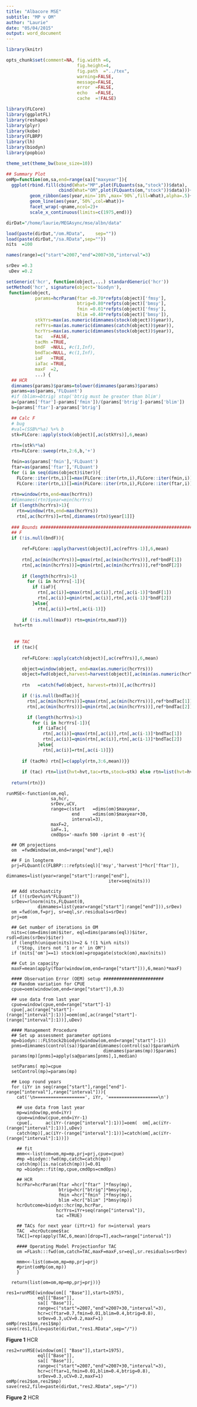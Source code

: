 ```yaml
---
title: "Albacore MSE"
subtitle: "MP v OM"
author: "Laurie"
date: "05/04/2015"
output: word_document
---
```


```r
library(knitr)

opts_chunk$set(comment=NA, fig.width =6, 
                           fig.height=4,
                           fig.path  ="../tex",
                           warning=FALSE, 
                           message=FALSE, 
                           error  =FALSE, 
                           echo   =FALSE,
                           cache  =!FALSE)
```

```r
library(FLCore)
library(ggplotFL)
library(reshape)
library(plyr)
library(kobe)
library(FLBRP)
library(lh)
library(biodyn)
library(popbio)

theme_set(theme_bw(base_size=10))

## Summary Plot
omMp=function(om,sa,end=range(sa)["maxyear"]){
  ggplot(rbind.fill(cbind(What="MP",plot(FLQuants(sa,"stock"))$data),
                    cbind(What="OM",plot(FLQuants(om,"stock"))$data)))+
         geom_ribbon(aes(year,min=`10%`,max=`90%`,fill=What),alpha=.5)+
         geom_line(aes(year,`50%`,col=What))+
         facet_wrap(~qname,ncol=2)+
         scale_x_continuous(limits=c(1975,end))}

dirDat="/home/laurie/MEGAsync/mse/albn/data"

load(paste(dirDat,"/om.RData",    sep=""))
load(paste(dirDat,"/sa.RData",sep=""))
nits  =100

names(range)=c("start"=2007,"end"=2007+30,"interval"=3)  

srDev =0.3
 uDev =0.2        
```

```r
setGeneric('hcr', function(object,...) standardGeneric('hcr'))
setMethod('hcr', signature(object='biodyn'),
 function(object, 
           params=hcrParam(ftar =0.70*refpts(object)['fmsy'],
                           btrig=0.80*refpts(object)['bmsy'],
                           fmin =0.01*refpts(object)['fmsy'],
                           blim =0.40*refpts(object)['bmsy']),
           stkYrs=max(as.numeric(dimnames(stock(object))$year)),
           refYrs=max(as.numeric(dimnames(catch(object))$year)),
           hcrYrs=max(as.numeric(dimnames(stock(object))$year)),
           tac   =FALSE,
           tacMn =TRUE,
           bndF  =NULL, #c(1,Inf),
           bndTac=NULL, #c(1,Inf),
           iaF   =TRUE, 
           iaTac =TRUE, 
           maxF  =2,
           ...) {
  ## HCR
  dimnames(params)$params=tolower(dimnames(params)$params)
  params=as(params,'FLQuant')  
  #if (blim>=btrig) stop('btrig must be greater than blim')
  a=(params['ftar']-params['fmin'])/(params['btrig']-params['blim'])
  b=params['ftar']-a*params['btrig']

  ## Calc F
  # bug
  #val=(SSB%*%a) %+% b
  stk=FLCore::apply(stock(object)[,ac(stkYrs)],6,mean)
  
  rtn=(stk%*%a)  
  rtn=FLCore::sweep(rtn,2:6,b,'+')

  fmin=as(params['fmin'],'FLQuant')
  ftar=as(params['ftar'],'FLQuant')
  for (i in seq(dims(object)$iter)){
    FLCore::iter(rtn,i)[]=max(FLCore::iter(rtn,i),FLCore::iter(fmin,i))
    FLCore::iter(rtn,i)[]=min(FLCore::iter(rtn,i),FLCore::iter(ftar,i))} 
  
  rtn=window(rtn,end=max(hcrYrs))
  #dimnames(rtn)$year=min(hcrYrs)  
  if (length(hcrYrs)>1){
    rtn=window(rtn,end=max(hcrYrs))
    rtn[,ac(hcrYrs)]=rtn[,dimnames(rtn)$year[1]]}
  
  ### Bounds ##################################################################################
  ## F
  if (!is.null(bndF)){  

      ref=FLCore::apply(harvest(object)[,ac(refYrs-1)],6,mean)
    
      rtn[,ac(min(hcrYrs))]=qmax(rtn[,ac(min(hcrYrs))],ref*bndF[1])
      rtn[,ac(min(hcrYrs))]=qmin(rtn[,ac(min(hcrYrs))],ref*bndF[2])
    
      if (length(hcrYrs)>1)        
        for (i in hcrYrs[-1]){
          if (iaF){
            rtn[,ac(i)]=qmax(rtn[,ac(i)],rtn[,ac(i-1)]*bndF[1])
            rtn[,ac(i)]=qmin(rtn[,ac(i)],rtn[,ac(i-1)]*bndF[2])
          }else{
            rtn[,ac(i)]=rtn[,ac(i-1)]}
  
      if (!is.null(maxF)) rtn=qmin(rtn,maxF)}}
   hvt=rtn
  
   
   ## TAC
   if (tac){
     
      ref=FLCore::apply(catch(object)[,ac(refYrs)],6,mean)

      object=window(object, end=max(as.numeric(hcrYrs)))
      object=fwd(object,harvest=harvest(object)[,ac(min(as.numeric(hcrYrs)-1))])
     
      rtn   =catch(fwd(object, harvest=rtn))[,ac(hcrYrs)]

      if (!is.null(bndTac)){  
        rtn[,ac(min(hcrYrs))]=qmax(rtn[,ac(min(hcrYrs))],ref*bndTac[1])
        rtn[,ac(min(hcrYrs))]=qmin(rtn[,ac(min(hcrYrs))],ref*bndTac[2])

        if (length(hcrYrs)>1)        
          for (i in hcrYrs[-1]){
            if (iaTac){
              rtn[,ac(i)]=qmax(rtn[,ac(i)],rtn[,ac(i-1)]*bndTac[1])
              rtn[,ac(i)]=qmin(rtn[,ac(i)],rtn[,ac(i-1)]*bndTac[2])
            }else{
              rtn[,ac(i)]=rtn[,ac(i-1)]}}
      
      if (tacMn) rtn[]=c(apply(rtn,3:6,mean))}}
  
      if (tac) rtn=list(hvt=hvt,tac=rtn,stock=stk) else rtn=list(hvt=hvt,stock=stk)
  
  return(rtn)})


```

```rrun
runMSE<-function(om,eql,
                 sa,hcr,
                 srDev,uCV,
                 range=c(start   =dims(om)$maxyear,
                         end     =dims(om)$maxyear+30,
                         interval=3),
                 maxF=2,
                 iaF=.1,
                 cmdOps='-maxfn 500 -iprint 0 -est'){
 
  ## OM projections
  om  =fwdWindow(om,end=range["end"],eql)
 
  ## F in longterm
  prj=FLQuant(c(FLBRP:::refpts(eql)['msy','harvest']*hcr['ftar']),
                         dimnames=list(year=range["start"]:range["end"],
                                       iter=seq(nits)))
  
  ## Add stochastcity
  if (!(srDev%in%"FLQuant"))
  srDev=rlnorm(nits,FLQuant(0,
            dimnames=list(year=range["start"]:range["end"])),srDev)
  om =fwd(om,f=prj, sr=eql,sr.residuals=srDev)
  prj=om

  ## Get number of iterations in OM
  nits=c(om=dims(om)$iter, eql=dims(params(eql))$iter, rsdl=dims(srDev)$iter)
  if (length(unique(nits))>=2 & !(1 %in% nits)) 
    ("Stop, iters not '1 or n' in OM")
  if (nits['om']==1) stock(om)=propagate(stock(om),max(nits))

  ## Cut in capacity
  maxF=mean(apply(fbar(window(om,end=range["start"])),6,mean)*maxF)
   
  #### Observation Error (OEM) setup #######################
  ## Random variation for CPUE  
  cpue=oem(window(om,end=range["start"]),0.3)
  
  ## use data from last year
  cpue=window(cpue,end=range["start"]-1)
  cpue[,ac(range["start"]-(range["interval"]:1))]=oem(om[,ac(range["start"]-(range["interval"]:1))],uDev)
    
  #### Management Procedure
  ## Set up assessment parameter options
  mp=biodyn:::FLStock2biodyn(window(om,end=range["start"]-1))
  pnms=dimnames(control(sa))$param[dimnames(control(sa))$param%in%
                                     dimnames(params(mp))$params]
  params(mp)[pnms]=apply(sa@params[pnms],1,median)

  setParams( mp)=cpue 
  setControl(mp)=params(mp)

  ## Loop round years
  for (iYr in seq(range["start"],range["end"]-range["interval"],range["interval"])){
    cat('\n===================', iYr, '===================\n')

    ## use data from last year
    mp=window(mp,end=iYr)
    cpue=window(cpue,end=iYr-1)
    cpue[,     ac(iYr-(range["interval"]:1))]=oem(  om[,ac(iYr-(range["interval"]:1))],uDev)
    catch(mp)[,ac(iYr-(range["interval"]:1))]=catch(om[,ac(iYr-(range["interval"]:1))])        
    
    ## fit
    mmm<<-list(om=om,mp=mp,prj=prj,cpue=cpue)
    #mp =biodyn::fwd(mp,catch=catch(mp))
    catch(mp)[is.na(catch(mp))]=0.01
    mp =biodyn::fit(mp,cpue,cmdOps=cmdOps)
        
    ## HCR
    hcrPar=hcrParam(ftar =hcr["ftar" ]*fmsy(mp),
                    btrig=hcr["btrig"]*bmsy(mp),
                    fmin =hcr["fmin" ]*fmsy(mp), 
                    blim =hcr["blim" ]*bmsy(mp))
    hcrOutcome=biodyn::hcr(mp,hcrPar,
                   hcrYrs=iYr+seq(range["interval"]),
                   tac =TRUE)
            
    ## TACs for next year (iYtr+1) for n=interval years
    TAC  =hcrOutcome$tac
    TAC[]=rep(apply(TAC,6,mean)[drop=T],each=range["interval"])
    
    #### Operating Model Projectionfor TAC
    om =FLash:::fwd(om,catch=TAC,maxF=maxF,sr=eql,sr.residuals=srDev)  
    
    mmm<<-list(om=om,mp=mp,prj=prj)
    #print(omMp(om,mp))
    }
  
  return(list(om=om,mp=mp,prj=prj))}
```


```rrun
res1=runMSE(window(om[[ "Base"]],start=1975),
            eql[["Base"]],
            sa[[ "Base"]],
            range=c("start"=2007,"end"=2007+30,"interval"=3),
            hcr=c(ftar=0.7,fmin=0.01,blim=0.4,btrig=0.8),
            srDev=0.3,uCV=0.2,maxF=1)
omMp(res1$om,res1$mp)    
save(res1,file=paste(dirDat,"res1.RData",sep="/"))
```

**Figure 1** HCR

```rrun
res2=runMSE(window(om[[ "Base"]],start=1975),
            eql[["Base"]],
            sa[[ "Base"]],
            range=c("start"=2007,"end"=2007+30,"interval"=3),
            hcr=c(ftar=1,fmin=0.01,blim=0.4,btrig=0.8),
            srDev=0.3,uCV=0.2,maxF=1)
omMp(res2$om,res2$mp)    
save(res2,file=paste(dirDat,"res2.RData",sep="/"))
```

**Figure 2** HCR


